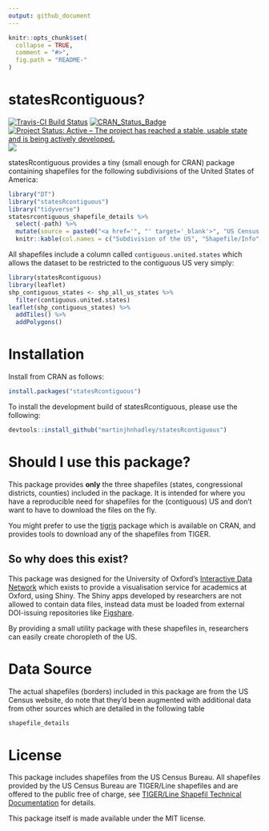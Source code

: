 ```yaml
---
output: github_document
---
```


<!-- README.md is generated from README.Rmd. Please edit that file -->

```r
knitr::opts_chunk$set(
  collapse = TRUE,
  comment = "#>",
  fig.path = "README-"
)
```

# statesRcontiguous?

[![Travis-CI Build Status](https://travis-ci.org/martinjhnhadley/statesRcontiguous.svg?branch=master)](https://travis-ci.org/martinjhnhadley/statesRcontiguous)
[![CRAN_Status_Badge](http://www.r-pkg.org/badges/version/statesRcontiguous)](https://cran.r-project.org/package=statesRcontiguous)
[![Project Status: Active – The project has reached a stable, usable state and is being actively developed.](http://www.repostatus.org/badges/latest/active.svg)](http://www.repostatus.org/#active)
[![](http://cranlogs.r-pkg.org/badges/statesRcontiguous)](http://cran.rstudio.com/web/packages/statesRcontiguous/index.html)

statesRcontiguous provides a tiny (small enough for CRAN) package containing shapefiles for the following subdivisions of the United States of America:

```r
library("DT")
library("statesRcontiguous")
library("tidyverse")
statesrcontiguous_shapefile_details %>%
  select(-path) %>%
  mutate(source = paste0("<a href='", "' target='_blank'>", "US Census Bureau", "</a>")) %>%
  knitr::kable(col.names = c("Subdivision of the US", "Shapefile/Info", "Year Updated", "Source"))
```


All shapefiles include a column called `contiguous.united.states` which allows the dataset to be restricted to the contiguous US very simply:

```r
library(statesRcontiguous)
library(leaflet)
shp_contiguous_states <- shp_all_us_states %>%
  filter(contiguous.united.states)
leaflet(shp_contiguous_states) %>%
  addTiles() %>%
  addPolygons()
```

# Installation

Install from CRAN as follows:

```r
install.packages("statesRcontiguous")
```

To install the development build of statesRcontiguous, please use the following:

```r
devtools::install_github("martinjhnhadley/statesRcontiguous")
```

# Should I use this package?

This package provides **only** the three shapefiles (states, congressional districts, counties) included in the package. It is intended for where you have a reproducible need for shapefiles for the (contiguous) US and don't want to have to download the files on the fly.

You might prefer to use the [tigris](https://github.com/walkerke/tigris) package which is available on CRAN, and provides tools to download any of the shapefiles from TIGER.

## So why does this exist?

This package was designed for the University of Oxford's [Interactive Data Network](http://idn.it.ox.ac.uk) which exists to provide a visualisation service for academics at Oxford, using Shiny. The Shiny apps developed by researchers are not allowed to contain data files, instead data must be loaded from external DOI-issuing repositories like [Figshare](www.figshare.com).

By providing a small utility package with these shapefiles in, researchers can easily create choropleth of the US.

# Data Source

The actual shapefiles (borders) included in this package are from the US Census website, do note that they'd been augmented with additional data from other sources which are detailed in the following table

```r
shapefile_details
```


# License

This package includes shapefiles from the US Census Bureau. All shapefiles provided by the US Census Bureau are TIGER/Line shapefiles and are offered to the public free of charge, see [TIGER/Line Shapefil Technical Documentation](http://www2.census.gov/geo/pdfs/maps-data/data/tiger/tgrshp2016/TGRSHP2016_TechDoc.pdf) for details.

This package itself is made available under the MIT license.
